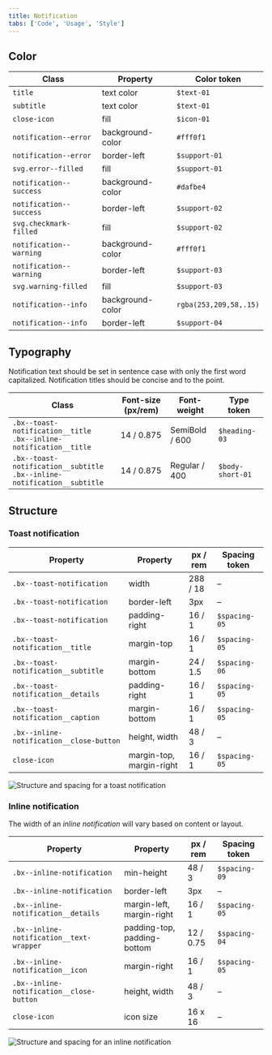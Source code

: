 ```yaml
---
title: Notification
tabs: ['Code', 'Usage', 'Style']
---
```


## Color

| Class                   | Property         | Color token            |
| ----------------------- | ---------------- | ---------------------- |
| `title`                 | text color       | `$text-01`             |
| `subtitle`              | text color       | `$text-01`             |
| `close-icon`            | fill             | `$icon-01`             |
| `notification--error`   | background-color | `#fff0f1`              |
| `notification--error`   | border-left      | `$support-01`          |
| `svg.error--filled`     | fill             | `$support-01`          |
| `notification--success` | background-color | `#dafbe4`              |
| `notification--success` | border-left      | `$support-02`          |
| `svg.checkmark-filled`  | fill             | `$support-02`          |
| `notification--warning` | background-color | `#fff0f1`              |
| `notification--warning` | border-left      | `$support-03`          |
| `svg.warning-filled`    | fill             | `$support-03`          |
| `notification--info`    | background-color | `rgba(253,209,58,.15)` |
| `notification--info`    | border-left      | `$support-04`          |

## Typography

Notification text should be set in sentence case with only the first word capitalized. Notification titles should be concise and to the point.

| Class                                                                          | Font-size (px/rem) | Font-weight    | Type token       |
| ------------------------------------------------------------------------------ | ------------------ | -------------- | ---------------- |
| `.bx--toast-notification__title` <br/> `.bx--inline-notification__title`       | 14 / 0.875         | SemiBold / 600 | `$heading-03`    |
| `.bx--toast-notification__subtitle` <br/> `.bx--inline-notification__subtitle` | 14 / 0.875         | Regular / 400  | `$body-short-01` |  |

## Structure

### Toast notification

| Property                                 | Property                 | px / rem | Spacing token |
| ---------------------------------------- | ------------------------ | -------- | ------------- |
| `.bx--toast-notification`                | width                    | 288 / 18 | –             |
| `.bx--toast-notification`                | border-left              | 3px      | –             |
| `.bx--toast-notification`                | padding-right            | 16 / 1   | `$spacing-05` |
| `.bx--toast-notification__title`         | margin-top               | 16 / 1   | `$spacing-05` |
| `.bx--toast-notification__subtitle`      | margin-bottom            | 24 / 1.5 | `$spacing-06` |
| `.bx--toast-notification__details`       | padding-right            | 16 / 1   | `$spacing-05` |
| `.bx--toast-notification__caption`       | margin-bottom            | 16 / 1   | `$spacing-05` |
| `.bx--inline-notification__close-button` | height, width            | 48 / 3   | –             |
| `close-icon`                             | margin-top, margin-right | 16 / 1   | `$spacing-05` |

<ImageComponent fixed="default" caption="Structure and spacing measurements for a toast notification | px / rem">

![Structure and spacing for a toast notification](images/notification-style-1.png)

</ImageComponent>

### Inline notification

The width of an _inline notification_ will vary based on content or layout.

| Property                                 | Property                    | px / rem  | Spacing token |
| ---------------------------------------- | --------------------------- | --------- | ------------- |
| `.bx--inline-notification`               | min-height                  | 48 / 3    | `$spacing-09` |
| `.bx--inline-notification`               | border-left                 | 3px       | –             |
| `.bx--inline-notification__details`      | margin-left, margin-right   | 16 / 1    | `$spacing-05` |
| `.bx--inline-notification__text-wrapper` | padding-top, padding-bottom | 12 / 0.75 | `$spacing-04` |
| `.bx--inline-notification__icon`         | margin-right                | 16 / 1    | `$spacing-05` |
| `.bx--inline-notification__close-button` | height, width               | 48 / 3    | –             |
| `close-icon`                             | icon size                   | 16 x 16   | –             |

<ImageComponent fixed="default" caption="Structure and spacing measurements for a inline notification | px / rem">

![Structure and spacing for an inline notification](images/notification-style-2.png)

</ImageComponent>
